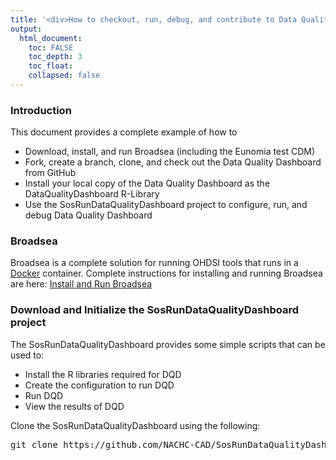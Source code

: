 ---
title: '<div>How to checkout, run, debug, and contribute to Data Quality Dashboard</div>'
output:
  html_document:
    toc: FALSE
    toc_depth: 3
    toc_float:
    collapsed: false
---

<!--
*
* Introduction
*
-->
<h3>Introduction</h3>
This document provides a complete example of how to 
<ul>
  <li>Download, install, and run Broadsea (including the Eunomia test CDM)</li>
  <li>Fork, create a branch, clone, and check out the Data Quality Dashboard from GitHub</li>
  <li>Install your local copy of the Data Quality Dashboard as the DataQualityDashboard R-Library</li>
  <li>Use the SosRunDataQualityDashboard project to configure, run, and debug Data Quality Dashboard</li>
</ul>

<!--
*
* Broadsea
*
-->
<h3>Broadsea</h3>
<p>
  Broadsea is a complete solution for running OHDSI tools that runs in a 
  <a href="https://www.docker.com/">Docker</a> container. 
  Complete instructions for installing and running Broadsea are here: 
  <a href="developer-how-tos_gen_dev_broadsea.html">Install and Run Broadsea</a>
</p>

<!--
*
* Download SosRunDataqualityDashbosard
*
-->
<h3>Download and Initialize the SosRunDataQualityDashboard project</h3>
<p>
  The SosRunDataQualityDashboard provides some simple scripts that can be used to: 
  <ul>
    <li>Install the R libraries required for DQD</li>
    <li>Create the configuration to run DQD</li>
    <li>Run DQD</li>
    <li>View the results of DQD</li>
  </ul>
  <p>
  Clone the SosRunDataQualityDashboard using the following:
<pre class="pre-scrollable">
git clone https://github.com/NACHC-CAD/SosRunDataQualityDashboard
</pre>  
  </p>
</p>



